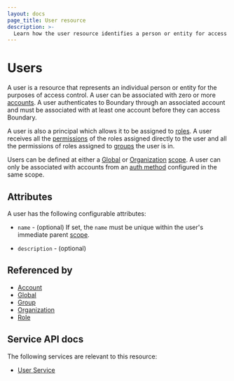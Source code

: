 ```yaml
---
layout: docs
page_title: User resource
description: >-
  Learn how the user resource identifies a person or entity for access control purposes. Understand how to assign groups and roles so users inherit permissions.
---
```


# Users

A user is a resource
that represents an individual person or entity
for the purposes of access control.
A user can be associated with zero or more [accounts][].
A user authenticates to Boundary through an associated account
and must be associated with at least one account before they can access Boundary.

A user is also a principal
which allows it to be assigned to [roles][].
A user receives all the [permissions][]
of the roles assigned directly to the user
and all the permissions of roles assigned to [groups][] the user is in.

Users can be defined at either a [Global][] or [Organization][] [scope][].
A user can only be associated with accounts from an [auth method][]
configured in the same scope.

## Attributes

A user has the following configurable attributes:

- `name` - (optional)
  If set, the `name` must be unique within the user's immediate parent [scope][].

- `description` - (optional)

## Referenced by

- [Account][]
- [Global][]
- [Group][]
- [Organization][]
- [Role][]

[account]: /boundary/docs/domain-model/accounts
[accounts]: /boundary/docs/domain-model/accounts
[auth method]: /boundary/docs/domain-model/auth-methods
[global]: /boundary/docs/domain-model/scopes#global
[group]: /boundary/docs/domain-model/groups
[groups]: /boundary/docs/domain-model/groups
[organization]: /boundary/docs/domain-model/scopes#organizations
[permissions]: /boundary/docs/concepts/security/permissions
[role]: /boundary/docs/domain-model/roles
[roles]: /boundary/docs/domain-model/roles
[scope]: /boundary/docs/domain-model/scopes

## Service API docs

The following services are relevant to this resource:

- [User Service](/boundary/api-docs/user-service)
